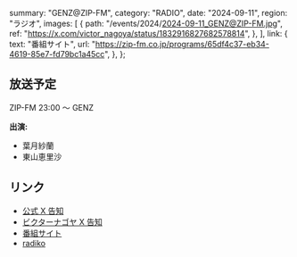   summary: "GENZ@ZIP-FM",
  category: "RADIO",
  date: "2024-09-11",
  region: "ラジオ",
  images: [
    {
      path: "/events/2024/2024-09-11_GENZ@ZIP-FM.jpg",
      ref: "https://x.com/victor_nagoya/status/1832916827682578814",
    },
  ],
  link: {
    text: "番組サイト",
    url: "https://zip-fm.co.jp/programs/65df4c37-eb34-4619-85e7-fd79bc1a45cc",
  },
};

## 放送予定

ZIP-FM 23:00 〜 GENZ

**出演:**

- 葉月紗蘭
- 東山恵里沙

## リンク

- [公式 X 告知](https://x.com/takanenofficial/status/1833130744597688645)
- [ビクターナゴヤ X 告知](https://x.com/victor_nagoya/status/1832916827682578814)
- [番組サイト](https://zip-fm.co.jp/programs/65df4c37-eb34-4619-85e7-fd79bc1a45cc)
- [radiko](https://radiko.jp/index/ZIP-FM/)
